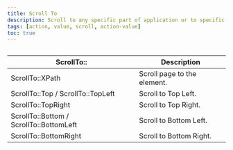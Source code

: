 ```yaml
---
title: Scroll To
description: Scroll to any specific part of application or to specific element using below command
tags: [action, value, scroll, action-value]
toc: true
---
```


<img class="d-block mb-4 img-fluid rounded-3" src="/docs/[[config:docs_version]]/assets/img/scroll-to.png" alt="" />

<BsTable>

| **ScrollTo::**                          | **Description**             |
| --------------------------------------- | --------------------------- |
| ScrollTo::XPath                         | Scroll page to the element. |
| ScrollTo::Top / ScrollTo::TopLeft       | Scroll to Top Left.         |
| ScrollTo::TopRight                      | Scroll to Top Right.        |
| ScrollTo::Bottom / ScrollTo::BottomLeft | Scroll to Bottom Left.      |
| ScrollTo::BottomRight                   | Scroll to Bottom Right.     |

</BsTable>
